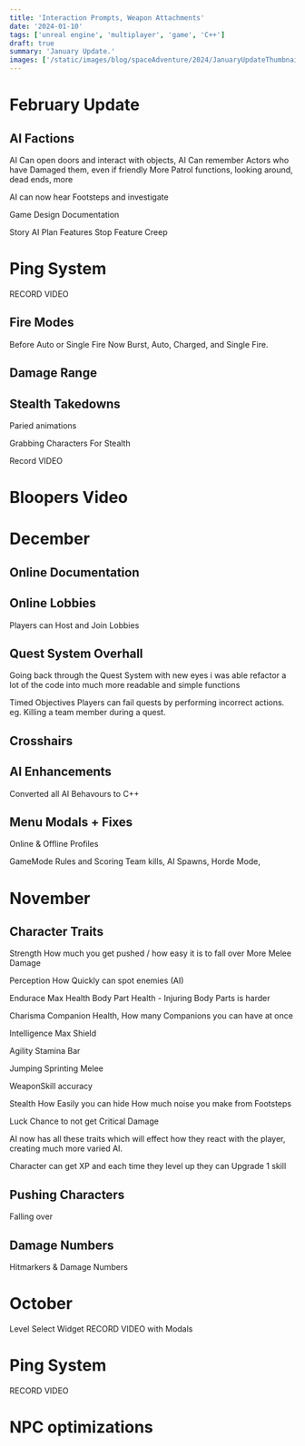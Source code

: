```yaml
---
title: 'Interaction Prompts, Weapon Attachments'
date: '2024-01-10'
tags: ['unreal engine', 'multiplayer', 'game', 'C++']
draft: true
summary: 'January Update.'
images: ['/static/images/blog/spaceAdventure/2024/JanuaryUpdateThumbnail.webp']
---
```


# February Update

## AI Factions

AI Can open doors and interact with objects,
AI Can remember Actors who have Damaged them, even if friendly
More Patrol functions, looking around, dead ends, more

AI can now hear Footsteps and investigate

Game Design Documentation

Story
AI Plan
Features
Stop Feature Creep

# Ping System

RECORD VIDEO

####

## Fire Modes

Before Auto or Single Fire
Now Burst, Auto, Charged, and Single Fire.

## Damage Range

## Stealth Takedowns

Paried animations

Grabbing Characters
For Stealth

Record VIDEO

# Bloopers Video

# December

## Online Documentation

## Online Lobbies

Players can Host and Join Lobbies

## Quest System Overhall

Going back through the Quest System with new eyes i was able refactor a lot of the code into much more readable and simple functions

Timed Objectives
Players can fail quests by performing incorrect actions. eg. Killing a team member during a quest.

## Crosshairs

## AI Enhancements

Converted all AI Behavours to C++

## Menu Modals + Fixes

Online & Offline Profiles

GameMode Rules and Scoring
Team kills, AI Spawns, Horde Mode,

# November

## Character Traits

Strength
How much you get pushed / how easy it is to fall over
More Melee Damage

Perception
How Quickly can spot enemies (AI)

Endurace
Max Health
Body Part Health - Injuring Body Parts is harder

Charisma
Companion Health, How many Companions you can have at once

Intelligence
Max Shield

Agility
Stamina Bar

Jumping Sprinting Melee

WeaponSkill
accuracy

Stealth
How Easily you can hide
How much noise you make from Footsteps

Luck
Chance to not get Critical Damage

AI now has all these traits which will effect how they react with the player, creating much more varied AI.

Character can get XP and each time they level up they can Upgrade 1 skill

## Pushing Characters

Falling over

## Damage Numbers

Hitmarkers & Damage Numbers

# October

Level Select Widget
RECORD VIDEO with Modals

# Ping System

RECORD VIDEO

# NPC optimizations
